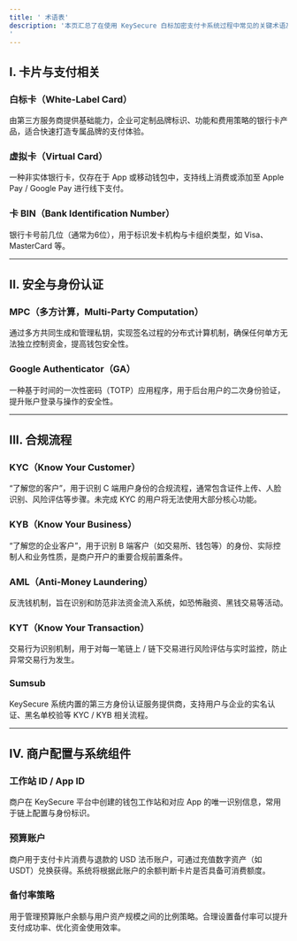 ```yaml
---
title: ' 术语表'
description: '本页汇总了在使用 KeySecure 白标加密支付卡系统过程中常见的关键术语及定义，帮助您快速理解系统配置与合规要求。
'
---
```



## Ⅰ. 卡片与支付相关

### 白标卡（White-Label Card）
由第三方服务商提供基础能力，企业可定制品牌标识、功能和费用策略的银行卡产品，适合快速打造专属品牌的支付体验。

### 虚拟卡（Virtual Card）
一种非实体银行卡，仅存在于 App 或移动钱包中，支持线上消费或添加至 Apple Pay / Google Pay 进行线下支付。

### 卡 BIN（Bank Identification Number）
银行卡号前几位（通常为6位），用于标识发卡机构与卡组织类型，如 Visa、MasterCard 等。

---

## II. 安全与身份认证

### MPC（多方计算，Multi-Party Computation）
通过多方共同生成和管理私钥，实现签名过程的分布式计算机制，确保任何单方无法独立控制资金，提高钱包安全性。

### Google Authenticator（GA）
一种基于时间的一次性密码（TOTP）应用程序，用于后台用户的二次身份验证，提升账户登录与操作的安全性。

---

## III. 合规流程

### KYC（Know Your Customer）
“了解您的客户”，用于识别 C 端用户身份的合规流程，通常包含证件上传、人脸识别、风险评估等步骤。未完成 KYC 的用户将无法使用大部分核心功能。

### KYB（Know Your Business）
“了解您的企业客户”，用于识别 B 端客户（如交易所、钱包等）的身份、实际控制人和业务性质，是商户开户的重要合规前置条件。

### AML（Anti-Money Laundering）
反洗钱机制，旨在识别和防范非法资金流入系统，如恐怖融资、黑钱交易等活动。

### KYT（Know Your Transaction）
交易行为识别机制，用于对每一笔链上 / 链下交易进行风险评估与实时监控，防止异常交易行为发生。

### Sumsub
KeySecure 系统内置的第三方身份认证服务提供商，支持用户与企业的实名认证、黑名单校验等 KYC / KYB 相关流程。

---

## IV. 商户配置与系统组件

### 工作站 ID / App ID
商户在 KeySecure 平台中创建的钱包工作站和对应 App 的唯一识别信息，常用于链上配置与身份标识。

### 预算账户
商户用于支付卡片消费与退款的 USD 法币账户，可通过充值数字资产（如 USDT）兑换获得。系统将根据此账户的余额判断卡片是否具备可消费额度。

### 备付率策略
用于管理预算账户余额与用户资产规模之间的比例策略。合理设置备付率可以提升支付成功率、优化资金使用效率。

